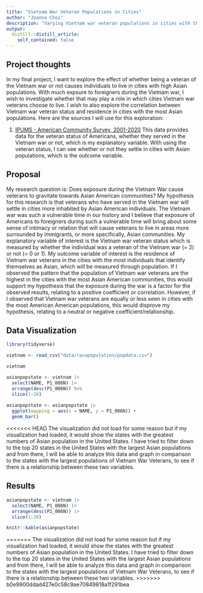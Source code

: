 ```yaml
---
title: "Vietnam War Veteran Populations in Cities"
author: "Joanna Choi"
description: "Varying Vietnam war veteran populations in cities with the most Asian populations"
output:
  distill::distill_article:
    self_contained: false
---
```




## Project thoughts

In my final project, I want to explore the effect of whether being a veteran of the Vietnam war or not causes individuals to live in cities with high Asian populations. With much expsure to foreigners during the Vietnam war, I wish to investigate whether that may play a role in which cities Vietnam war veterans choose to live. I wish to also explore the correlation between Vietnam war veteran status and residence in cities with the most Asian populations. Here are the sources I will use for this exploration:

1. [IPUMS - American Community Survey, 2001-2020](https://sda.usa.ipums.org/sdaweb/analysis/?dataset=all_acs_samples) This data provides data for the veteran status of Americans, whether they served in the Vietnam war or not, which is my explanatory variable. With using the veteran status, I can see whether or not they settle in cities with Asian populations, which is the outcome variable.



## Proposal

My research question is: Does exposure during the Vietnam War cause veterans to gravitate towards Asian American communities? My hypothesis for this research is that veterans who have served in the Vietnam war will settle in cities more inhabited by Asian American individuals. The Vietnam war was such a vulnerable time in our history and I believe that exposure of Americans to foreigners during such a vulnerable time will bring about some sense of intimacy or relation that will cause veterans to live in areas more surrounded by immigrants, or more specifically, Asian communities. My explanatory variable of interest is the Vietnam war veteran status which is measured by whether the individual was a veteran of the Vietnam war (= 2) or not (= 0 or 1). My outcome variable of interest is the residence of Vietnam war veterans in the cities with the most individuals that identify themselves as Asian, which will be measured through population. If I observed the pattern that the population of Vietnam war veterans are the highest in the cities with the most Asian American communities, this would support my hypothesis that the exposure during the war is a factor for the observed results, relating to a positive coefficient or correlation. However, if I observed that Vietnam war veterans are equally or less seen in cities with the most American American populations, this would disprove my hypothesis, relating to a neutral or negative coefficient/relationship.   



## Data Visualization

```r
library(tidyverse)

vietnam <- read_csv("data/racepopulation/popdata.csv")

vietnam
```
```r
asianpopstate <- vietnam |>
  select(NAME, P1_006N) |>
  arrange(desc(P1_006N)) %>%
  slice(1:20) 
  
asianpopstate <- asianpopstate |>
  ggplot(mapping = aes(x = NAME, y = P1_006N)) +
  geom_bar() 
```

<<<<<<< HEAD
The visualization did not load for some reason but if my visualization had loaded, it would show the states with the greatest numbers of Asian population in the United States. I have tried to filter down to the top 20 states in the United States with the largest Asian populations and from there, I will be able to analyze this data and graph in comparison to the states with the largest populations of Vietnam War Veterans, to see if there is a relationship between these two variables. 

## Results
```r
asianpopstate <- vietnam |>
  select(NAME, P1_006N) |>
  arrange(desc(P1_006N)) |>
  slice(1:20) 

knitr::kable(asianpopstate) 

```

=======
The visualization did not load for some reason but if my visualization had loaded, it would show the states with the greatest numbers of Asian population in the United States. I have tried to filter down to the top 20 states in the United States with the largest Asian populations and from there, I will be able to analyze this data and graph in comparison to the states with the largest populations of Vietnam War Veterans, to see if there is a relationship between these two variables. 
>>>>>>> b0e9900ddad427e0c58c9ae70849818a1f291bea
